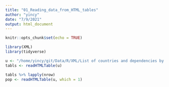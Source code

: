 ```yaml
---
title: "01_Reading_data_from_HTML_tables"
author: "yincy"
date: "7/9/2021"
output: html_document
---
```


```r
knitr::opts_chunk$set(echo = TRUE)
```

```r
library(XML)
library(tidyverse)

u <- "/home/yincy/git/Data/R/XML/List of countries and dependencies by population - Wikipedia.html"
tabls <- readHTMLTable(u)

tabls %>% lapply(nrow)
pop <- readHTMLTable(u, which = 1)
```

